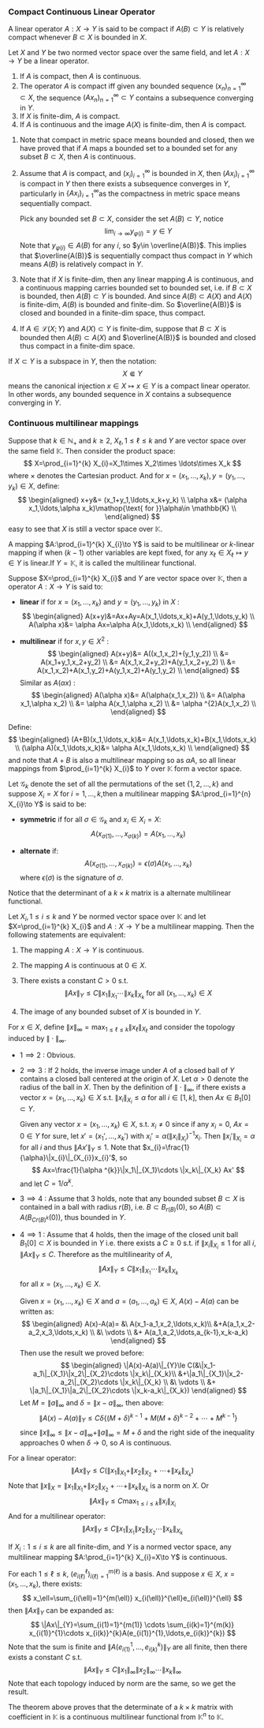 ### Compact Continuous Linear Operator

::: {.definition  name="compact linear operator"}

A linear operator $A:X\to Y$ is said to be compact if $A(B)\subset Y$ is relatively compact whenever $B\subset X$ is bounded in $X$.

:::

::: {.theorem  name=""}

Let $X$ and $Y$ be two normed vector space over the same field, and let $A:X\to Y$ be a linear operator.

1.  If $A$ is compact, then $A$ is continuous.
2.  The operator $A$ is compact iff given any bounded sequence $(x_n)_{n=1}^{\infty}\subset X$, the sequence $(Ax_n)_{n=1}^{\infty}\subset Y$ contains a subsequence converging in $Y$.
3.  If $X$ is finite-dim, $A$ is compact.
4.  If $A$ is continuous and the image $A(X)$ is finite-dim, then $A$ is compact.

:::

::: {.proof}

1.  Note that compact in metric space means bounded and closed, then  we have proved that if $A$ maps a bounded set to a bounded set for any subset $B\subset X$, then $A$ is continuous.
2.  
    Assume that $A$ is compact, and $(x_{i})_{i=1}^{\infty}$ is bounded in $X$, then $(A x_{i})_{i=1}^{\infty}$ is compact in $Y$ then there exists a subsequence converges in $Y$, particularly in $\left\{A x_{i}\right\}_{i=1}^{\infty}$as the compactness in metric space means sequentially compact.  

    Pick any bounded set $B\subset X$, consider the set $A(B)\subset Y$, notice
    $$ 
    \lim _{i\to \infty}y_{\varphi(i)}=y\in Y
    $$
    Note that $y_{\varphi(i)}\in A(B)$ for any $i$, so $y\in \overline{A(B)}$. This implies that $\overline{A(B)}$ is sequentially compact thus compact in $Y$ which means $A(B)$ is relatively compact in $Y$.

3.  Note that if $X$ is finite-dim, then any linear mapping $A$ is continuous, and a continuous mapping carries bounded set to bounded set, i.e. if $B\subset X$ is bounded, then $A(B)\subset Y$ is bounded. And since $A(B)\subset A(X)$ and $A(X)$ is finite-dim, $A(B)$ is bounded and finite-dim. So $\overline{A(B)}$ is closed and bounded in a finite-dim space, thus compact.

4.  If $A\in \mathcal{L}^{}_{}(X;Y)$ and $A(X)\subset Y$ is finite-dim, suppose that $B\subset X$ is bounded then $A(B)\subset A(X)$ and $\overline{A(B)}$ is bounded and closed thus compact in a finite-dim space.

:::

::: {.remark  name=""}

If $X\subset Y$ is a subspace in $Y$, then the notation:
$$ 
X\Subset Y
$$
means the canonical injection $x\in X\mapsto x\in Y$ is a compact linear operator. In other words, any bounded sequence in $X$ contains a subsequence converging in $Y$.

:::

### Continuous multilinear mappings

::: {.definition  name="product vector space"}

Suppose that $k\in \mathbb{N}_+$ and $k\ge 2$, $X_\ell,1\le \ell \le k$ and $Y$ are vector space over the same field $\mathbb{K}$. Then consider the product space:
$$ 
X=\prod_{i=1}^{k} X_{i}=X_1\times X_2\times \ldots\times X_k
$$
where $\times$ denotes the Cartesian product. And for $x=(x_1,\ldots,x_k),y=(y_1,\ldots,y_k)\in X$, define:
$$ 
\begin{aligned}
    x+y&= (x_1+y_1,\ldots,x_k+y_k) \\
    \alpha x&= (\alpha x_1,\ldots,\alpha x_k)\mathop{\text{ for }}\alpha\in \mathbb{K} \\
\end{aligned}
$$
easy to see that $X$ is still a vector space over $\mathbb{K}$.

:::

::: {.definition  name="multilinear"}

A mapping $A:\prod_{i=1}^{k} X_{i}\to Y$ is said to be multilinear or $k$-linear mapping if when $(k-1)$ other variables are kept fixed, for any $x_\ell\in X_\ell\mapsto y\in Y$ is linear.If $Y=\mathbb{K}$, it is called the multilinear functional.

:::

::: {.remark  name=""}

Suppose $X=\prod_{i=1}^{k} X_{i}$ and $Y$ are vector space over $\mathbb{K}$, then a operator $A:X\to Y$ is said to:

-
    **linear** if for $x=(x_1,\ldots,x_k)$ and $y=(y_1,\ldots,y_k)$ in  $X$ :
    $$ 
    \begin{aligned}
        A(x+y)&=Ax+Ay=A(x_1,\ldots,x_k)+A(y_1,\ldots,y_k) \\
        A(\alpha x)&= \alpha Ax=\alpha A(x_1,\ldots,x_k) \\
    \end{aligned}
    $$

-
    **multilinear** if for $x,y\in X^{2}$ :
    $$ 
    \begin{aligned}
        A(x+y)&= A((x_1,x_2)+(y_1,y_2)) \\
        &= A(x_1+y_1,x_2+y_2) \\
        &= A(x_1,x_2+y_2)+A(y_1,x_2+y_2) \\
        &= A(x_1,x_2)+A(x_1,y_2)+A(y_1,x_2)+A(y_1,y_2) \\
    \end{aligned}
    $$
    Similar as $A(\alpha x)$ :
    $$ 
    \begin{aligned}
        A(\alpha x)&= A(\alpha(x_1,x_2)) \\
        &= A(\alpha x_1,\alpha x_2) \\
        &= \alpha A(x_1,\alpha x_2) \\
        &= \alpha ^{2}A(x_1,x_2) \\
    \end{aligned}
    $$

:::

::: {.definition  name="multilinear operator space"}

Define:
$$ 
\begin{aligned}
    (A+B)(x_1,\ldots,x_k)&= A(x_1,\ldots,x_k)+B(x_1,\ldots,x_k) \\
    (\alpha A)(x_1,\ldots,x_k)&= \alpha A(x_1,\ldots,x_k) \\
\end{aligned}
$$
and note that $A+B$ is also a multilinear mapping so as $\alpha A$, so all linear mappings from $\prod_{i=1}^{k} X_{i}$ to $Y$ over $\mathbb{K}$ form a vector space.

:::

::: {.definition  name="symmetric and alternate"}

Let $\mathcal{G}_k$ denote the set of all the permutations of the set $\left\{1,2,\ldots,k\right\}$ and suppose $X_{i}=X$ for $i=1,\ldots,k$,then a multilinear mapping $A:\prod_{i=1}^{n} X_{i}\to Y$ is said to be:

-
    **symmetric** if for all $\sigma\in \mathcal{G}_k$ and $x_{i}\in X_{i}=X$:
    $$ 
    A(x_{\sigma(1)},\ldots,x_{\sigma(k)})=A(x_1,\ldots,x_k)
    $$
    
-
    **alternate** if:
    $$ 
    A(x_{\sigma(1)},\ldots,x_{\sigma(k)})=\epsilon(\sigma)A(x_1,\ldots,x_k)
    $$
    where $\epsilon(\sigma)$ is the signature of $\sigma$.

:::

::: {.remark  name=""}

Notice that the determinant of a $k\times k$ matrix is a alternate multilinear functional.

:::

::: {.theorem  name=""}

Let $X_{i},1\le i\le k$ and $Y$ be normed vector space over $\mathbb{K}$ and let $X=\prod_{i=1}^{k} X_{i}$ and $A:X\to Y$ be a multilinear mapping. Then the following statements are equivalent:

1.  The mapping $A:X\to Y$ is continuous.

2.  The mapping $A$ is continuous at $0\in X$.

3.
    There exists a constant $C\gt 0$ s.t. 
    $$ 
    \|Ax\|_{Y}\le C\|x_1\|_{X_1}\cdots\|x_k\|_{X_k}\mathop{\text{ for all }}(x_1,\ldots,x_k)\in X
    $$
    
4.
    The image of any bounded subset of $X$ is bounded in $Y$.

:::

::: {.proof}

For $x\in X$, define $\|x\|_{\infty}=\max_{1\le \ell \le k}\|x_\ell\|_{X_\ell}$ and consider the topology induced by $\|\cdot \|_{\infty}$.

-   $1\implies 2$ : Obvious.
-   
    $2\implies 3$ : If $2$ holds, the inverse image under $A$ of a closed ball of $Y$ contains a closed ball centered at the origin of  $X$. Let $\alpha\gt 0$ denote the radius of the ball in $X$. Then by the definition of $\|\cdot \|_{\infty}$, if there exists a vector $x=(x_1,\ldots,x_k)\in X$ s.t. $\|x_{i}\|_{X_{i}}\le \alpha$ for all $i\in [1,k]$, then $Ax\in B_{1}[0]\subset Y$.

    Given any vector $x=(x_1,\ldots,x_k)\in X$, s.t. $x_{i}\neq 0$ since if any $x_{i}=0$, $Ax=0\in Y$ for sure, let $x'=(x_1',\ldots,x_k')$ with $x_{i}'=\alpha(\|x_{i}\|_{X_{i}})^{-1}x_{i}$. Then $\|x_{i}'\|_{X_{i}}=\alpha$ for all $i$ and thus $\|Ax'\|_{Y}\le 1$. Note that $x_{i}=\frac{1}{\alpha}\|x_{i}\|_{X_{i}}x_{i}'$, so
    $$ 
    Ax=\frac{1}{\alpha ^{k}}\|x_1\|_{X_1}\cdots \|x_k\|_{X_k} Ax'
    $$
    and let $C=1 /\alpha ^{k}$.

-
    $3\implies 4$ : Assume that $3$ holds, note that any bounded subset $B\subset X$ is contained in a ball with radius $r(B)$, i.e. $B\subset B_{r(B)}(0)$, so $A(B)\subset A(B_{Cr(B)^{k}}(0))$, thus bounded in $Y$.

-
    $4\implies 1$ : Assume that $4$ holds, then the image of the closed unit ball $B_{1}[0]\subset X$ is bounded in $Y$ i.e. there exists a $C\ge 0$ s.t. if $\|x_{i}\|_{X_{i}}\le 1$ for all $i$, $\|Ax\|_{Y}\le C$. Therefore as the multilinearity of $A$,
    $$ 
    \|Ax\|_{Y}\le C\|x_1\|_{X_1}\cdots\|x_k\|_{X_k}
    $$
    for all $x=(x_1,\ldots,x_k)\in X$.

    Given $x=(x_1,\ldots,x_k)\in X$ and $a=(a_1,\ldots,a_k)\in X$, $A(x)-A(a)$ can be written as:
    $$ 
    \begin{aligned}
        A(x)-A(a)= &\ A(x_1-a_1,x_2,\ldots,x_k)\\
        &+A(a_1,x_2-a_2,x_3,\ldots,x_k) \\
        &\ \vdots \\
        &+ A(a_1,a_2,\ldots,a_{k-1},x_k-a_k)
    \end{aligned}
    $$
    Then use the result we proved before:
    $$ 
    \begin{aligned}
        \|A(x)-A(a)\|_{Y}\le C(&\|x_1-a_1\|_{X_1}\|x_2\|_{X_2}\cdots \|x_k\|_{X_k}\\
        &+\|a_1\|_{X_1}\|x_2-a_2\|_{X_2}\cdots \|x_k\|_{X_k} \\
        &\ \vdots \\
        &+ \|a_1\|_{X_1}\|a_2\|_{X_2}\cdots \|x_k-a_k\|_{X_k})
    \end{aligned}
    $$
    Let $M=\|a\|_{\infty}$ and $\delta=\|x-a\|_{\infty}$, then above:
    $$ 
    \|A(x)-A(a)\|_{Y}\le C\delta\left\{(M+\delta)^{k-1}+M(M+\delta)^{k-2}+\cdots+M^{k-1}\right\}
    $$
    since $\|x\|_{\infty}\le \|x-a\|_{\infty}+\|a\|_{\infty}=M+\delta$ and the right side of the inequality approaches $0$ when $\delta\to 0$, so  $A$ is continuous.

:::

::: {.remark  name=""}

For a linear operator:
$$ 
\|Ax\|_{Y}\le C\left(\|x_1\|_{X_1}+\|x_2\|_{X_2}+\cdots+\|x_k\|_{X_k}\right)
$$
Note that $\|x\|_{X}=\|x_1\|_{X_1}+\|x_2\|_{X_2}+\cdots+\|x_k\|_{X_k}$ is a norm on $X$. Or
$$ 
\|Ax\|_{Y}\le C \max_{1\le i\le k}\|x_{i}\|_{X_{i}}
$$
And for a multilinear operator:
$$ 
\|Ax\|_{Y}\le C\|x_1\|_{X_1}\|x_2\|_{X_2}\cdots\|x_k\|_{X_k}
$$

:::

::: {.theorem  name=""}

If $X_{i}:1\le i\le k$ are all finite-dim, and $Y$ is a normed vector space, any multilinear mapping $A:\prod_{i=1}^{k} X_{i}=X\to Y$ is continuous.

:::

::: {.proof}

For each $1\le \ell\le k$, $(e^{\ell}_{i(\ell)})_{i(\ell)=1}^{m(\ell)}$ is a basis. And suppose $x\in X$, $x=(x_1,\ldots,x_k)$, there exists:
$$ 
x_\ell=\sum_{i(\ell)=1}^{m(\ell)} x_{i(\ell)}^{\ell}e_{i(\ell)}^{\ell}
$$
then $\|Ax\|_{Y}$ can be expanded as:
$$ 
\|Ax\|_{Y}=\sum_{i(1)=1}^{m(1)} \cdots \sum_{i(k)=1}^{m(k)} x_{i(1)}^{1}\cdots x_{i(k)}^{k}A(e_{i(1)}^{1},\ldots,e_{i(k)}^{k})
$$
Note that the sum is finite and $\|A(e_{i(1)}^{1},\ldots,e_{i(k)}^{k})\|_{Y}$ are all finite, then there exists a constant $C$ s.t. 
$$ 
\|Ax\|_{Y}\le C\|x_1\|_{\infty}\|x_2\|_{\infty}\cdots \|x_k\|_{\infty}
$$
Note that each topology induced by norm are the same, so we get the result.

:::

::: {.remark  name=""}

The theorem above proves that the determinate of a $k\times k$ matrix with coefficient in $\mathbb{K}$ is a continuous multilinear functional from $\mathbb{K}^{n}$ to $\mathbb{K}$.

:::

























